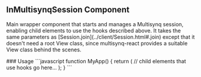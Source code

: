 ## InMultisynqSession Component

<a id="inmultisynqsession"></a>
<p>Main wrapper component that starts and manages a Multisynq session, enabling child elements to use the hooks described above. It takes the same parameters as [Session.join](../client/Session.html#.join) except that it doesn't need a root View class, since multisynq-react provides a suitable View class behind the scenes.</p>
### Usage
<CodeGroup>
```javascript
function MyApp() {
   return (
     <InMultisynqSession
       apiKey="1_123abc",
       appId="com.example.myapp"
       name="mySession"
       password="secret"
       model={MyRootModel}
        ...
     >
       // child elements that use hooks go here...
       <MyComponent/>
     </InMultisynqSession>
   );
}
```
</CodeGroup>